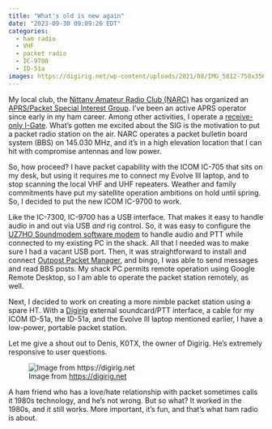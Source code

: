 ```yaml
---
title: "What's old is new again"
date: "2023-09-30 09:09:26 EDT"
categories:
  - ham radio
  - VHF
  - packet radio
  - IC-9700
  - ID-51a
images: https://digirig.net/wp-content/uploads/2021/08/IMG_5812-750x350.jpg
---
```


My local club, the [Nittany Amateur Radio Club (NARC)](https://nittany-arc.org) has organized an [APRS/Packet Special Interest Group](https://groups.io/g/NittanyARCAPRS).
I've been an active APRS operator since early in my ham career.
Among other activities, I operate a [receive-only I-Gate](https://aprs.fi/#!mt=roadmap&z=11&call=a%2FW3TM-11&timerange=3600&tail=3600).
What's gotten me excited about the SIG is the motivation to put a packet radio station on the air.
NARC operates a packet bulletin board system (BBS) on 145.030 MHz, and it's in a high elevation location that I can hit with compromise antennas and low power.

So, how proceed? I have packet capability with the ICOM IC-705 that sits on my desk, but using it requires me to connect my Evolve III laptop, and to stop scanning the local VHF and UHF repeaters. 
Weather and family commitments have put my satellite operation ambitions on hold until spring.
So, I decided to put the new ICOM IC-9700 to work.

Like the IC-7300, IC-9700 has a USB interface.
That makes it easy to handle audio in and out via USB *and* rig control.
So, it was easy to configure the [UZ7HO Soundmodem software modem](http://uz7.ho.ua/packetradio.htm) to handle audio and PTT while connected to my existing PC in the shack.
All that I needed was to make sure I had a vacant USB port.
Then, it was straightforward to install and connect [Outpost Packet Manager](https://www.outpostpm.org/index.php), and bingo, I was able to send messages and read BBS posts.
My shack PC permits remote operation using Google Remote Desktop, so I am able to operate the packet station remotely, as well.

Next, I decided to work on creating a more nimble packet station using a spare HT.
With a [Digirig](https://digrig.net) external soundcard/PTT interface, a cable for my ICOM ID-51a, the ID-51a, and the Evolve III laptop mentioned earlier, I have a low-power, portable packet station.

::: {.callout-note}
Let me give a shout out to Denis, K0TX, the owner of Digirig.
He's extremely responsive to user questions.
:::

![Image from <https://digirig.net>](https://digirig.net/wp-content/uploads/2021/08/IMG_5812-750x350.jpg)

A ham friend who has a love/hate relationship with packet sometimes calls it 1980s technology, and he's not wrong.
But so what? It worked in the 1980s, and it still works.
More important, it's fun, and that's what ham radio is about.
